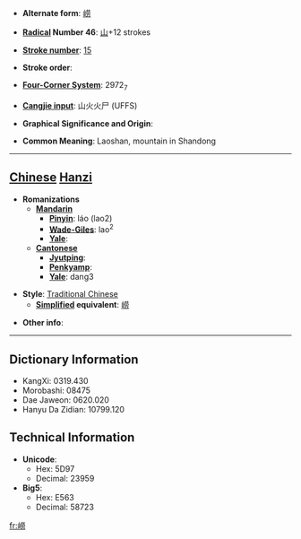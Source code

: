 * '''Alternate form''': [[崂]]

* '''[[Wiktionary:Chinese radical index| Radical]] Number 46''': [[Wiktionary:Chinese radical index 山|山]]+12 strokes

* '''[[Wiktionary:Chinese total strokes index|Stroke number]]''': [[Wiktionary:Chinese total strokes index 15|15]]

* '''Stroke order''': 

* '''[[Wiktionary:Chinese four corner index|Four-Corner System]]''': 2972<sub>7</sub>

* '''[[Wiktionary:Chinese Cangjie index|Cangjie input]]''': 山火火尸 (UFFS)

* '''Graphical Significance and Origin''': 

* '''Common Meaning''': Laoshan, mountain in Shandong

----

== [[Chinese]] [[Hanzi]] ==

* '''Romanizations'''
** '''[[Mandarin]]'''
*** '''[[Pinyin]]''': láo (lao2)
*** '''[[Wade-Giles]]''': lao<sup>2</sup>
*** '''[[Yale]]''': 
** '''[[Cantonese]]'''
*** '''[[Jyutping]]''':
*** '''[[Penkyamp]]''': 
*** '''[[Yale]]''': dang3

* '''Style''': [[Traditional Chinese]] 
** '''[[Simplified Chinese|Simplified]] equivalent''': [[崂]]

* '''Other info''': 

----

== Dictionary Information ==

* KangXi: 0319.430
* Morobashi: 08475
* Dae Jaweon: 0620.020
* Hanyu Da Zidian: 10799.120

== Technical Information ==

* '''Unicode''':
** Hex: 5D97
** Decimal: 23959
* '''Big5''':
** Hex: E563
** Decimal: 58723

[[fr:嶗]]